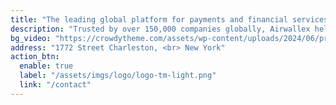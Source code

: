 ---
title: "The leading global platform for payments and financial services tailored to growing businesses."
description: "Trusted by over 150,000 companies globally, Airwallex helps businesses grow faster by simplifying global accounts, payments, and spend management — all in one powerful platform."
bg_video: "https://crowdytheme.com/assets/wp-content/uploads/2024/06/production_id_4779866-1080p-1.mp4"
address: "1772 Street Charleston, <br> New York"
action_btn:
  enable: true
  label: "/assets/imgs/logo/logo-tm-light.png"
  link: "/contact"
---
